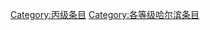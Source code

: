 {{catmore1|[[Wikipedia:哈尔滨专题|Wikipedia:哈尔滨专题]]}}
{{Articles by Quality|topic=哈尔滨|project=哈尔滨|format=toc}}
{{emptycat}}

[[Category:丙级条目|Category:丙级条目]]
[[Category:各等级哈尔滨条目|Category:各等级哈尔滨条目]]
